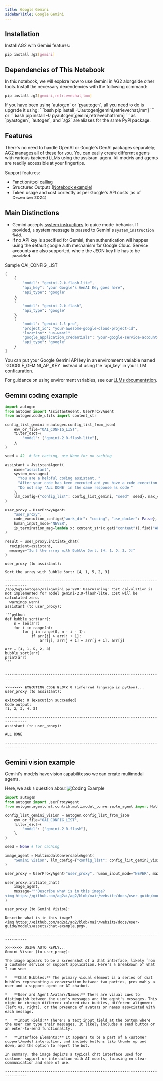 ```yaml
---
title: Google Gemini
sidebarTitle: Google Gemini
---
```


## Installation

Install AG2 with Gemini features:

```bash
pip install ag2[gemini]
```

## Dependencies of This Notebook

In this notebook, we will explore how to use Gemini in AG2 alongside other tools. Install the necessary dependencies with the following command:

```bash
pip install ag2[gemini,retrievechat,lmm]
```
<Tip>
If you have been using `autogen` or `pyautogen`, all you need to do is upgrade it using:
```bash
pip install -U autogen[gemini,retrievechat,lmm]
```
or
```bash
pip install -U pyautogen[gemini,retrievechat,lmm]
```
as `pyautogen`, `autogen`, and `ag2` are aliases for the same PyPI package.
</Tip>

## Features

There's no need to handle OpenAI or Google's GenAI packages separately; AG2 manages all of these for you. You can easily create different agents with various backend LLMs using the assistant agent. All models and agents are readily accessible at your fingertips.

Support features:
- Function/tool calling
- Structured Outputs ([Notebook example](/docs/use-cases/notebooks/notebooks/agentchat_structured_outputs))
- Token usage and cost correctly as per Google's API costs (as of December 2024)


## Main Distinctions

- Gemini accepts [system instructions](https://ai.google.dev/gemini-api/docs/text-generation?lang=python#system-instructions) to guide model behavior.  If provided, a system message is passed to Gemini's `system_instruction` field.
- If no API key is specified for Gemini, then authentication will happen using the default google auth mechanism for Google Cloud. Service accounts are also supported, where the JSON key file has to be provided.

Sample OAI_CONFIG_LIST

```python
[
    {
        "model": "gemini-2.0-flash-lite",
        "api_key": "your Google's GenAI Key goes here",
        "api_type": "google"
    },
    {
        "model": "gemini-2.0-flash",
        "api_type": "google"
    },
    {
        "model": "gemini-1.5-pro",
        "project_id": "your-awesome-google-cloud-project-id",
        "location": "us-west1",
        "google_application_credentials": "your-google-service-account-key.json",
        "api_type": "google"
    }
]
```

<Tip>
You can put your Google Gemini API key in an environment variable named `GOOGLE_GEMINI_API_KEY` instead of using the `api_key` in your LLM configuration.

For guidance on using environment variables, see our [LLMs documentation](/docs/user-guide/basic-concepts/llm-configuration/llm-configuration#environment-variables).
</Tip>

## Gemini coding example

```python
import autogen
from autogen import AssistantAgent, UserProxyAgent
from autogen.code_utils import content_str

config_list_gemini = autogen.config_list_from_json(
    env_or_file="OAI_CONFIG_LIST",
    filter_dict={
        "model": ["gemini-2.0-flash-lite"],
    },
)

seed = 42  # for caching, use None for no caching

assistant = AssistantAgent(
    name="assistant",
    system_message=(
      "You are a helpful coding assistant. "
      "After your code has been executed and you have a code execution result, say 'ALL DONE'. "
      "Do not say 'ALL DONE' in the same response as code."
    ),
    llm_config={"config_list": config_list_gemini, "seed": seed}, max_consecutive_auto_reply=3
)

user_proxy = UserProxyAgent(
    "user_proxy",
    code_execution_config={"work_dir": "coding", "use_docker": False},
    human_input_mode="NEVER",
    is_termination_msg=lambda x: content_str(x.get("content")).find("ALL DONE") >= 0,
)

result = user_proxy.initiate_chat(
  recipient=assistant,
  message="Sort the array with Bubble Sort: [4, 1, 5, 2, 3]"
)
```

```console
user_proxy (to assistant):

Sort the array with Bubble Sort: [4, 1, 5, 2, 3]

--------------------------------------------------------------------------------
/app/ag2/autogen/oai/gemini.py:880: UserWarning: Cost calculation is not implemented for model gemini-2.0-flash-lite. Cost will be calculated zero.
  warnings.warn(
assistant (to user_proxy):

'''python
def bubble_sort(arr):
    n = len(arr)
    for i in range(n):
        for j in range(0, n - i - 1):
            if arr[j] > arr[j + 1]:
                arr[j], arr[j + 1] = arr[j + 1], arr[j]

arr = [4, 1, 5, 2, 3]
bubble_sort(arr)
print(arr)
'''


--------------------------------------------------------------------------------

>>>>>>>> EXECUTING CODE BLOCK 0 (inferred language is python)...
user_proxy (to assistant):

exitcode: 0 (execution succeeded)
Code output:
[1, 2, 3, 4, 5]

--------------------------------------------------------------------------------
assistant (to user_proxy):

ALL DONE

--------------------------------------------------------------------------------
```

## Gemini vision example

Gemini's models have vision capabilitiesso we can create multimodal agents.

Here, we ask a question about
![Coding Example](./assets/chat-example.png)

```python
import autogen
from autogen import UserProxyAgent
from autogen.agentchat.contrib.multimodal_conversable_agent import MultimodalConversableAgent

config_list_gemini_vision = autogen.config_list_from_json(
    env_or_file="OAI_CONFIG_LIST",
    filter_dict={
        "model": ["gemini-2.0-flash"],
    },
)

seed = None # for caching

image_agent = MultimodalConversableAgent(
    "Gemini Vision", llm_config={"config_list": config_list_gemini_vision, "seed": seed}, max_consecutive_auto_reply=1
)

user_proxy = UserProxyAgent("user_proxy", human_input_mode="NEVER", max_consecutive_auto_reply=0)

user_proxy.initiate_chat(
    image_agent,
    message="""Describe what is in this image?
<img https://github.com/ag2ai/ag2/blob/main/website/docs/user-guide/models/assets/chat-example.png>.""",
)

```

```console
user_proxy (to Gemini Vision):

Describe what is in this image?
<img https://github.com/ag2ai/ag2/blob/main/website/docs/user-guide/models/assets/chat-example.png>.

--------------------------------------------------------------------------------

>>>>>>>> USING AUTO REPLY...
Gemini Vision (to user_proxy):

The image appears to be a screenshot of a chat interface, likely from a customer service or support application. Here's a breakdown of what I can see:

*   **Chat Bubbles:** The primary visual element is a series of chat bubbles representing a conversation between two parties, presumably a user and a support agent or AI chatbot.

*   **User and Agent Avatars/Names:** There are visual cues to distinguish between the user's messages and the agent's messages. This might be through different colored chat bubbles, different alignment (left vs. right), or the presence of avatars or names associated with each message.

*   **Input Field:** There's a text input field at the bottom where the user can type their messages. It likely includes a send button or an enter-to-send functionality.

*   **Interface Elements:** It appears to be a part of a customer support/model interaction, and include buttons like thumbs up and down, and the option to report the bot.

In summary, the image depicts a typical chat interface used for customer support or interaction with AI models, focusing on clear communication and ease of use.

--------------------------------------------------------------------------------
```
